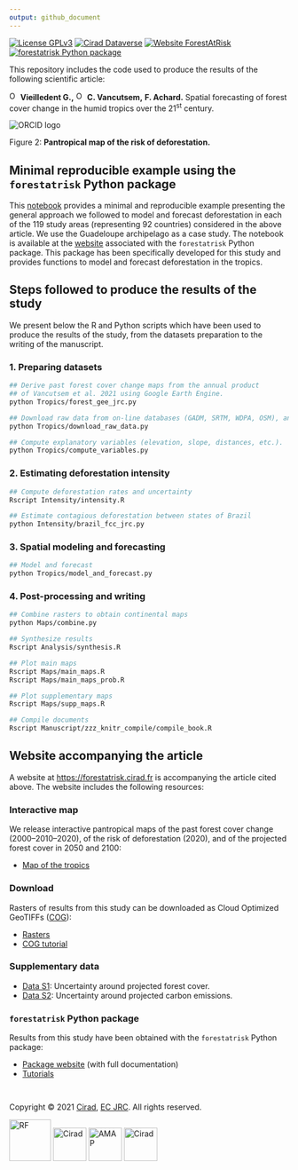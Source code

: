 ```yaml
---
output: github_document
---
```


[![License GPLv3](https://img.shields.io/badge/licence-GPLv3-8f10cb.svg)](https://www.gnu.org/licenses/gpl-3.0.html)
[![Cirad Dataverse](https://img.shields.io/badge/DOI-10.18167/DVN1/7N2BTU-green)](https://doi.org/10.18167/DVN1/7N2BTU)
[![Website ForestAtRisk](https://img.shields.io/badge/web-ForestAtRisk-blue)](https://forestatrisk.cirad.fr)
[![forestatrisk Python package](https://img.shields.io/badge/python-forestatrisk-306998?logo=python&logoColor=ffd43b&color=306998)](https://ecology.ghislainv.fr/forestatrisk)

This repository includes the code used to produce the results of the following scientific article:

<a href="https://orcid.org/0000-0002-1685-4997"><img alt="ORCID logo" src="Website/images/Logo_ORCID.png" width="16" height="16" /></a>
**Vieilledent G.,**
<a href="https://orcid.org/0000-0003-3851-8588"><img alt="ORCID logo" src="Website/images/Logo_ORCID.png" width="16" height="16" /></a>
**C. Vancutsem,**
**F. Achard.**
Spatial forecasting of forest cover change in the humid tropics over the 21^st^ century.

<img alt="ORCID logo" src="Manuscript/Article/figures/prob_zoom.png" />

Figure 2: **Pantropical map of the risk of deforestation.**

## Minimal reproducible example using the `forestatrisk` Python package

This [notebook](https://ecology.ghislainv.fr/forestatrisk/notebooks/far_tropics.html) provides a minimal and reproducible example presenting the general approach we followed to model and forecast deforestation in each of the 119 study areas (representing 92 countries) considered in the above article. We use the Guadeloupe archipelago as a case study. The notebook is available at the [website](https://ecology.ghislainv.fr/forestatrisk) associated with the `forestatrisk` Python package. This package has been specifically developed for this study and provides functions to model and forecast deforestation in the tropics.

## Steps followed to produce the results of the study

We present below the R and Python scripts which have been used to produce the results of the study, from the datasets preparation to the writing of the manuscript.

### 1. Preparing datasets

```bash
## Derive past forest cover change maps from the annual product 
## of Vancutsem et al. 2021 using Google Earth Engine.
python Tropics/forest_gee_jrc.py

## Download raw data from on-line databases (GADM, SRTM, WDPA, OSM), and Google Drive.
python Tropics/download_raw_data.py

## Compute explanatory variables (elevation, slope, distances, etc.).
python Tropics/compute_variables.py
```

### 2. Estimating deforestation intensity

```bash
## Compute deforestation rates and uncertainty
Rscript Intensity/intensity.R

## Estimate contagious deforestation between states of Brazil
python Intensity/brazil_fcc_jrc.py
```

### 3. Spatial modeling and forecasting

```bash
## Model and forecast
python Tropics/model_and_forecast.py
```

### 4. Post-processing and writing

```bash
## Combine rasters to obtain continental maps
python Maps/combine.py

## Synthesize results
Rscript Analysis/synthesis.R

## Plot main maps
Rscript Maps/main_maps.R
Rscript Maps/main_maps_prob.R

## Plot supplementary maps
Rscript Maps/supp_maps.R

## Compile documents
Rscript Manuscript/zzz_knitr_compile/compile_book.R
```

## Website accompanying the article

A website at <https://forestatrisk.cirad.fr> is accompanying the article cited above. The website includes the following resources:

### Interactive map

We release interactive pantropical maps of the past forest cover change (2000--2010--2020), of the risk of deforestation (2020), and of the projected forest cover in 2050 and 2100:

- [Map of the tropics](https://forestatrisk.cirad.fr/maps.html)

### Download

Rasters of results from this study can be downloaded as Cloud Optimized GeoTIFFs ([COG](https://www.cogeo.org/)):

- [Rasters](https://forestatrisk.cirad.fr/rasters.html)
- [COG tutorial](https://forestatrisk.cirad.fr/notebooks/cog.html)

### Supplementary data

- [Data S1](https://forestatrisk.cirad.fr/data-s.html): Uncertainty around projected forest cover.
- [Data S2](https://forestatrisk.cirad.fr/data-s.html): Uncertainty around projected carbon emissions.

### `forestatrisk` Python package

Results from this study have been obtained with the `forestatrisk` Python package:

- [Package website](https://ecology.ghislainv.fr/forestatrisk/) (with full documentation)
- [Tutorials](https://ecology.ghislainv.fr/forestatrisk/articles.html)

<span style="display: block; height: 15px;"></span>
<p>Copyright &copy; 2021 <a href="https://www.cirad.fr/en/">Cirad</a>, <a href="https://ec.europa.eu/jrc/en">EC JRC</a>. All rights reserved.</p>

<a href="https://www.cirad.fr/en/"><img alt="RF" src="Website/images/Logo_RF.jpg" height="75"></a>
<a href="https://www.cirad.fr/en/"><img alt="Cirad" src="Website/images/Logo_Cirad.jpg" height="60"></a>
<a href="https://amap.cirad.fr"><img alt="AMAP" src="Website/images/Logo_AMAP.jpg" height="60"></a>
<a href="https://ec.europa.eu/jrc/en"><img alt="Cirad" src="Website/images/Logo_JRC.png" height="60"></a>

<!-- End of file -->
